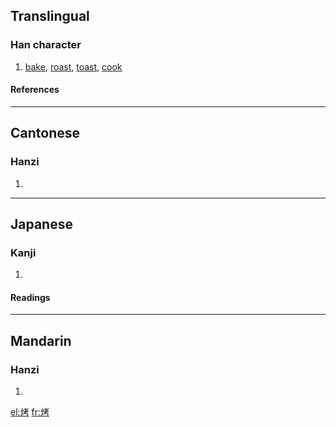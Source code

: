 ==Translingual==
===Han character===
{{Han char|rn=86|rad=火|as=06|sn=10|four=9482<sub>7</sub>|canj=火十大尸 (FJKS)}}
# [[bake]], [[roast]], [[toast]], [[cook]]
====References====
{{Han ref|kx=0671.081|dkj=19034|hdz=32198.150|uh=70E4|ud=28900|bh=AF4E|bd=44878}}

----
==Cantonese==
===Hanzi===
{{yue-hanzi|jyut=|y=haau2}}
# {{defn|Cantonese}}

----
==Japanese==
===Kanji===
{{ja-kanji|grade=|rs=火06}}
# {{defn|Japanese}} 
====Readings====
{{ja-readings|on=[[こう]] (kō)|kun=[[あぶる]] (aburu)}}

----
==Mandarin==
===Hanzi===
{{cmn-hanzi|pin=[[kǎo]] ([[kao3]])|wg=k'ao<sup>3</sup>}}
# {{defn|Mandarin}}

[[el:烤]]
[[fr:烤]]